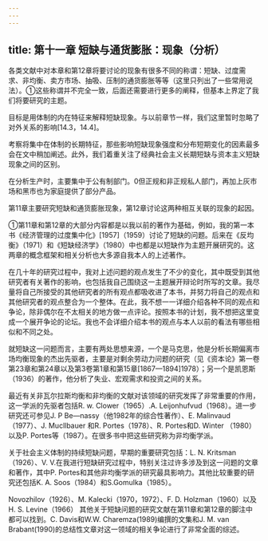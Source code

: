 ```yaml
---
---
---
```

title: 第十一章 短缺与通货膨胀：现象（分析）
---



各类文献中对本章和第12章将要讨论的现象有很多不同的称谓：短缺、过度需求、非均衡、卖方市场、抽吸、压制的通货膨胀等等（这里只列出了一些常用说法）。①这些称谓并不完全一致，后面还需要进行更多的阐释，但基本上界定了我们将要研究的主题。

目标是用体制的内在特征来解释短缺现象。与以前章节一样，我们这里暂时忽略了对外关系的影响[14.3，14.4]。

考察将集中在体制的长期特征，那些影响短缺现象强度和分布短期变化的因素最多会在文中稍加阐述。此外，我们着重关注了经典社会主义长期短缺与资本主义短缺现象之间的区别。

在分析生产时，主要集中于公有制部门。0但正规和非正规私人部门，再加上灰市场和黑市也为家庭提供了部分产品。

第11章主要研究短缺和通货膨胀现象，第12章讨论这两种相互关联的现象的起因。


①第11章和第12章的大部分内容都是以我以前的著作为基础，例如，我的第一本书《经济管理的过度集中化》[1957]（1959）讨论了短缺的问题。后来在《反均衡》（1971）和《短缺经济学》（1980）中也都是以短缺作为主题开展研究的。这两章的概念框架和相关分析也大多源自我本人的上述著作。

在几十年的研究过程中，我对上述问题的观点发生了不少的变化，其中既受到其他研究者有关著作的影响，也包括我自己围绕这一主题展开辩论时所写的文章。我尽量将自己所接受的其他研究者的所有观点都吸收进了本书，并努力将自己的观点和其他研究者的观点整合为一个整体。在此，我不想一一详细介绍各种不同的观点和争论，除非偶尔在不太相关的地方做一点评论。按照本书的计划，我不想把这里变成一个展开争论的论坛。我也不会详细介绍本书的观点与本人以前的看法有哪些相似和不同之处。

就短缺这一问题而言，主要有两处思想来源，一个是马克思，他是分析长期偏离市场均衡现象的杰出先驱者，主要是对剩余劳动力问题的研究（见《资本论》第一卷第23章和第24章以及第3卷第1章和第15章[1867—1894]1978）；另一个是凯恩斯（1936）的著作，他分析了失业、宏观需求和投资之间的关系。

最近有关非瓦尔拉斯均衡和非均衡的文献对该领域的研究发挥了非常重要的作用，这一学派的先驱者包括R. w. Clower（1965）.A. Leijonhufvud（1968）。进一步研究还可参见J. P Be—nassy（他1982年的综合性著作）、E. Malinvaud（1977）、J. Mucllbauer 和R. Portes（1978）、R. Portes和D. Winter （1980）以及P. Portes等（1987）。在很多书中把这些研究称为非均衡学派。

关于社会主义体制的持续短缺问题，早期的重要研究包括：L. N. Kritsman（1926）、V. V.在我进行短缺研究过程中，特别关注过许多涉及到这一问题的文章和著作，其中P. Portes和其他非均衡学派的研究最具影响力。其他比较重要的研究还包括K. A. Soos（1984）和S.Gomulka（1985）。

Novozhilov（1926）、M. Kalecki（1970，1972）、F. D. Holzman（1960）以及H. S. Levine（1966）
其他关于短缺问题的研究文献在第11章和第12章的脚注中都可以找到。C. Davis和W.W. Charemza(1989)编撰的文集和J. M. van Brabant(1990)的总结性文章对这一领域的相关争论进行了非常全面的综述。